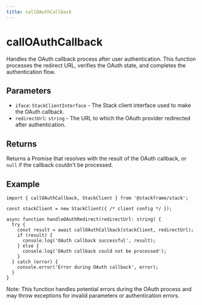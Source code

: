 ```yaml
---
title: callOAuthCallback
---
```


# callOAuthCallback

Handles the OAuth callback process after user authentication. This function processes the redirect URL, verifies the OAuth state, and completes the authentication flow.

## Parameters

- `iface`: `StackClientInterface` - The Stack client interface used to make the OAuth callback.
- `redirectUrl`: `string` - The URL to which the OAuth provider redirected after authentication.

## Returns

Returns a Promise that resolves with the result of the OAuth callback, or `null` if the callback couldn't be processed.

## Example

```tsx
import { callOAuthCallback, StackClient } from '@stackframe/stack';

const stackClient = new StackClient({ /* client config */ });

async function handleOAuthRedirect(redirectUrl: string) {
  try {
    const result = await callOAuthCallback(stackClient, redirectUrl);
    if (result) {
      console.log('OAuth callback successful', result);
    } else {
      console.log('OAuth callback could not be processed');
    }
  } catch (error) {
    console.error('Error during OAuth callback', error);
  }
}
```

Note: This function handles potential errors during the OAuth process and may throw exceptions for invalid parameters or authentication errors.